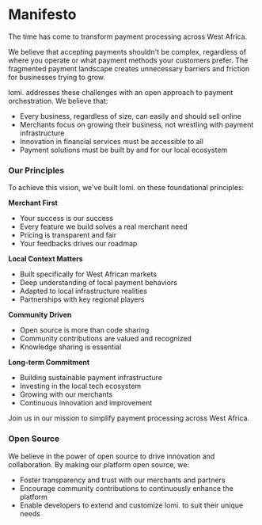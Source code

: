 # Manifesto

The time has come to transform payment processing across West Africa.

We believe that accepting payments shouldn't be complex, regardless of where you operate or what payment methods your customers prefer. The fragmented payment landscape creates unnecessary barriers and friction for businesses trying to grow.

lomi. addresses these challenges with an open approach to payment orchestration. We 
believe that:
- Every business, regardless of size, can easily and should sell online
- Merchants focus on growing their business, not wrestling with payment infrastructure
- Innovation in financial services must be accessible to all
- Payment solutions must be built by and for our local ecosystem

### Our Principles

To achieve this vision, we've built lomi. on these foundational principles:

**Merchant First**
- Your success is our success
- Every feature we build solves a real merchant need
- Pricing is transparent and fair
- Your feedbacks drives our roadmap

**Local Context Matters**
- Built specifically for West African markets
- Deep understanding of local payment behaviors
- Adapted to local infrastructure realities
- Partnerships with key regional players

**Community Driven**
- Open source is more than code sharing
- Community contributions are valued and recognized
- Knowledge sharing is essential

**Long-term Commitment**
- Building sustainable payment infrastructure
- Investing in the local tech ecosystem
- Growing with our merchants
- Continuous innovation and improvement

Join us in our mission to simplify payment processing across West Africa.

### Open Source

We believe in the power of open source to drive innovation and collaboration. By making our platform open source, we:

- Foster transparency and trust with our merchants and partners
- Encourage community contributions to continuously enhance the platform
- Enable developers to extend and customize lomi. to suit their unique needs